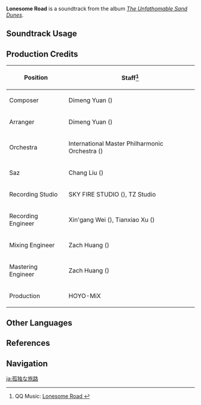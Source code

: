 {{Soundtrack Infobox
|image          = The Unfathomable Sand Dunes.png
|album          = The Unfathomable Sand Dunes
|disc           = 1
|number         = 10
|featured       = 
|featured2      = 
|featured3      = 
|featured_disc  = 
|featured_disc2 = 
|featured_disc3 = 
|youtube_id     = zroqU20q5wQ
|spotify_id     = 1gmY1ER2pgTCv8x88tpyI2
|previous       = Mirage of the Oasis
|next           = Grief of the Lost
}}
'''Lonesome Road''' is a soundtrack from the album ''[[The Unfathomable Sand Dunes]]''.

==Soundtrack Usage==
{{Soundtrack Usage
|quest    = 
|location = Girdle of the Sands//day
|domain   = 
}}

==Production Credits==
{| class="wikitable"
! Position
! Staff<ref>QQ Music: [https://y.qq.com/n/ryqq/songDetail/002Vo4w61yJgYH Lonesome Road {{zh|孤客之旅}}]</ref>
|-
! Composer
| Dimeng Yuan ({{zh|苑迪萌}})
|-
! Arranger
| Dimeng Yuan ({{zh|苑迪萌}})
|-
! Orchestra
| International Master Philharmonic Orchestra ({{zh|国际首席爱乐乐团}})
|-
! Saz
| Chang Liu ({{zh|刘耳朵}})
|-
! Recording Studio
| SKY FIRE STUDIO ({{zh|九紫天诚录音棚}}), TZ Studio
|-
! Recording Engineer
| Xin'gang Wei ({{zh|魏新刚}}), Tianxiao Xu ({{zh|徐天晓}})
|-
! Mixing Engineer
| Zach Huang ({{zh|黄巍}})
|-
! Mastering Engineer
| Zach Huang ({{zh|黄巍}})
|-
! Production
| HOYO-MiX
|}
<!--
==Gallery==
<gallery>
</gallery>
-->
==Other Languages==
{{Other Languages
|en       = Lonesome Road
|zhs      = 孤客之旅
|zhs_rm   = Gūkè zhī Lǚ
|zht      = 孤客之旅
|zht_rm   = Gūkè zhī Lǚ
|zh_tl    = Travels of the Lonesome Guest
|ja       = 孤独な旅路
|ja_rm    = Kodoku-na Tabiji
|ja_tl    = 
}}

==References==
{{Reflist}}

==Navigation==
{{Soundtrack Navbox|The Unfathomable Sand Dunes}}

[[ja:孤独な旅路]]